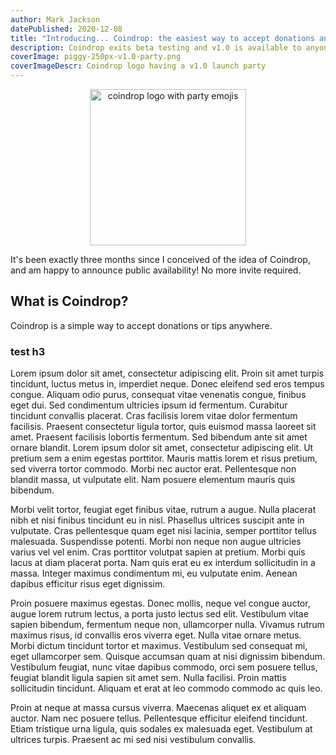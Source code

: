 ```yaml
---
author: Mark Jackson
datePublished: 2020-12-08
title: "Introducing... Coindrop: the easiest way to accept donations and tips"
description: Coindrop exits beta testing and v1.0 is available to anyone with a Google or Facebook account!
coverImage: piggy-250px-v1.0-party.png
coverImageDescr: Coindrop logo having a v1.0 launch party
---
```


<Center mb={3}><img src="/blog-content/launch/piggy-250px-v1.0-party.png" width="250" height="250" alt="coindrop logo with party emojis" /></Center>

It's been exactly three months since I conceived of the idea of Coindrop, and am happy to announce public availability! No more invite required.

## What is Coindrop?

Coindrop is a simple way to accept donations or tips anywhere. 

### test h3

Lorem ipsum dolor sit amet, consectetur adipiscing elit. Proin sit amet turpis tincidunt, luctus metus in, imperdiet neque. Donec eleifend sed eros tempus congue. Aliquam odio purus, consequat vitae venenatis congue, finibus eget dui. Sed condimentum ultricies ipsum id fermentum. Curabitur tincidunt convallis placerat. Cras facilisis lorem vitae dolor fermentum facilisis. Praesent consectetur ligula tortor, quis euismod massa laoreet sit amet. Praesent facilisis lobortis fermentum. Sed bibendum ante sit amet ornare blandit. Lorem ipsum dolor sit amet, consectetur adipiscing elit. Ut pretium sem a enim egestas porttitor. Mauris mattis lorem et risus pretium, sed viverra tortor commodo. Morbi nec auctor erat. Pellentesque non blandit massa, ut vulputate elit. Nam posuere elementum mauris quis bibendum.

Morbi velit tortor, feugiat eget finibus vitae, rutrum a augue. Nulla placerat nibh et nisi finibus tincidunt eu in nisl. Phasellus ultrices suscipit ante in vulputate. Cras pellentesque quam eget nisi lacinia, semper porttitor tellus malesuada. Suspendisse potenti. Morbi non neque non augue ultricies varius vel vel enim. Cras porttitor volutpat sapien at pretium. Morbi quis lacus at diam placerat porta. Nam quis erat eu ex interdum sollicitudin in a massa. Integer maximus condimentum mi, eu vulputate enim. Aenean dapibus efficitur risus eget dignissim.

Proin posuere maximus egestas. Donec mollis, neque vel congue auctor, augue lorem rutrum lectus, a porta justo lectus sed elit. Vestibulum vitae sapien bibendum, fermentum neque non, ullamcorper nulla. Vivamus rutrum maximus risus, id convallis eros viverra eget. Nulla vitae ornare metus. Morbi dictum tincidunt tortor et maximus. Vestibulum sed consequat mi, eget ullamcorper sem. Quisque accumsan quam at nisi dignissim bibendum. Vestibulum feugiat, nunc vitae dapibus commodo, orci sem posuere tellus, feugiat blandit ligula sapien sit amet sem. Nulla facilisi. Proin mattis sollicitudin tincidunt. Aliquam et erat at leo commodo commodo ac quis leo.

Proin at neque at massa cursus viverra. Maecenas aliquet ex et aliquam auctor. Nam nec posuere tellus. Pellentesque efficitur eleifend tincidunt. Etiam tristique urna ligula, quis sodales ex malesuada eget. Vestibulum at ultrices turpis. Praesent ac mi sed nisi vestibulum convallis.
